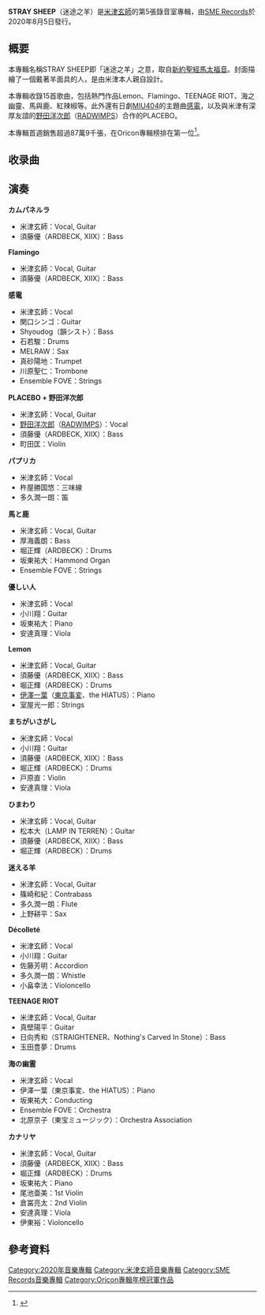 {{Infobox Album
| Name = STRAY SHEEP
| Type = studio
| Cover = 
| Artist = [[米津玄師|米津玄師]]
| Released = 2020年8月5日
| Recorded = 
| Genre = [[J-Pop|J-Pop]]、[[另類搖滾|另類搖滾]]
| Length = 59分26秒
| Label = [[SME_Records|SME Records]]
| Producer = 米津玄師<br/>室屋光一郎<br/>坂東祐大
| Chart position = *[[Billboard_JAPAN|Billboard JAPAN]]
**下載專輯排名第1位（2020年8月3日～8月5日付）<ref>{{Citenews|date=2020-08-04|url=http://www.billboard-japan.com/d_news/detail/90937/2|script-title=ja:【先ヨミ・デジタル】米津玄師『STRAY SHEEP』がDLアルバム現在首位　過去作も7位に登場|publisher=Billboard|newspaper=Billboard JAPAN|accessdate=2020-08-09}}</ref>
*[[Oricon公信榜|Oricon]]
**周榜第1位（8月17日付）<ref name=oricon1>{{Citenews|date=2020-08-04|url=https://www.oricon.co.jp/news/2169164/full/|script-title=ja:米津玄師、最新アルバムが初登場1位 ソロアーティスト作の令和最高初週を記録 男性ソロ14年8ヵ月ぶり、史上5人目のアルバム初週80万枚超え【オリコンランキング】|publisher=オリコン|newspaper=オリコンニュース|accessdate=2020-08-11|archive-date=2020-08-11|archive-url=https://web.archive.org/web/20200811170043/https://www.oricon.co.jp/news/2169164/full/|dead-url=no}}</ref><ref>{{Citenews|date=2020-08-04|url=https://www.oricon.co.jp/prof/560188/products/1362850/1/|script-title=ja:STRAY SHEEP 米津玄師|publisher=オリコン|newspaper=オリコンランキング|accessdate=2020-08-17|archive-date=2020-08-24|archive-url=https://web.archive.org/web/20200824060109/https://www.oricon.co.jp/prof/560188/products/1362850/1/|dead-url=no}}</ref>
**周榜第1位（數碼專輯）<ref>{{Citenews|date=2020-08-04|url=https://www.oricon.co.jp/news/2169248/amp/|script-title=ja:米津玄師、歴代最高初週でデジタルアルバム初登場1位 ストリーミングランキング史上初「初登場6作同時TOP10入り」【オリコンランキング】|publisher=オリコン|newspaper=オリコンニュース|accessdate=2020-08-11|archive-date=2020-08-18|archive-url=https://web.archive.org/web/20200818115655/https://www.oricon.co.jp/news/2169248/amp/|dead-url=no}}</ref>
| Certification = 
| Last album = 《[[BOOTLEG|BOOTLEG]]》<br/>（2017年）
| This album = 《'''STRAY SHEEP'''》<br/>（2020年）
| Next album = -
}}
'''STRAY SHEEP'''（迷途之羊）是[[米津玄師|米津玄師]]的第5張錄音室專輯，由[[SME_Records|SME Records]]於2020年8月5日發行。

== 概要 ==
本專輯名稱STRAY SHEEP即「迷途之羊」之意，取自[[新約聖經|新約聖經]][[馬太福音|馬太福音]]。封面描繪了一個戴著羊面具的人，是由米津本人親自設計。

本專輯收錄15首歌曲，包括熱門作品Lemon、Flamingo、TEENAGE RIOT、海之幽靈、馬與鹿、紅辣椒等。此外還有日劇[[MIU404|MIU404]]的主題曲[[感電|感電]]，以及與米津有深厚友誼的[[野田洋次郎|野田洋次郎]]（[[RADWIMPS|RADWIMPS]]）合作的PLACEBO。

本專輯首週銷售超過87萬9千張，在Oricon專輯榜排在第一位<ref>{{Cite Web |url=https://www.oricon.co.jp/rank/ja/w/2020-08-17/ |script-title=ja:オリコン週間 アルバムランキング 2020年08月03日～2020年08月09日 |publisher=[[Oricon|Oricon]] |accessdate=2020-08-14 |archiveurl=https://web.archive.org/web/20200814134751/https://www.oricon.co.jp/rank/ja/w/2020-08-17/ |archivedate=2020-08-14 |dead-url=no }}</ref>。

== 收录曲 ==
{{tracklist

| headline = CD

| total_length = 59:26

| arrangements_credits = yes

| all_writing = [[米津玄師|米津玄師]]

| title1 = カムパネルラ
| arranger1 = 米津玄師・坂東祐大
| length1 = 3:55

| title2 = [[Flamingo/TEENAGE_RIOT|Flamingo]]
| arranger2 = 米津玄師
| length2 = 3:16
| longnote2 = [[Sony|Sony]]無線耳機「WF-SP900」廣告歌曲

| title3 = [[感電|感電]]（{{lang|ja|感電}}）
| arranger3 = 米津玄師・坂東祐大
| length3 = 4:24
| longnote3 = [[TBS週五連續劇|TBS週五連續劇]]《[[MIU404|MIU404]]》主題曲

| title4 = PLACEBO + [[野田洋次郎|野田洋次郎]]
| arranger4 = 米津玄師・坂東祐大
| length4 = 4:00

| title5 = [[紅辣椒_(單曲)|紅辣椒]]（{{lang|ja|パプリカ}}）
| arranger5 = 米津玄師・坂東祐大
| length5 = 3:22
| longnote5 = [[自翻唱|自翻唱]]版本，原唱為[[Foorin|Foorin]]

| title6 = [[马和鹿|马和鹿]]（{{lang|ja|馬と鹿}}）
| arranger6 = 米津玄師・坂東祐大
| length6 = 4:25
| longnote6 = TBS[[周日劇場|周日劇場]]《{{link-ja|No Side Game|ノーサイド・ゲーム}}》主題曲

| title7 = 善良的人（{{lang|ja|優しい人}}）
| arranger7 = 米津玄師・坂東祐大
| length7 = 3:28

| title8 = [[Lemon_(米津玄師歌曲)|Lemon]]
| arranger8 = 米津玄師・室屋光一郎
| length8 = 4:15
| longnote8 = TBS週五連續劇《[[UNNATURAL|UNNATURAL]]》主題曲

| title9 = {{link-ja|找錯遊戲|まちがいさがし (菅田将暉の曲)}}（{{lang|ja|まちがいさがし}}）
| arranger9 = 米津玄師・坂東祐大
| length9 = 4:27
| longnote9 = 自翻唱版本，原唱為[[菅田將暉|菅田將暉]]

| title10 = 向日葵（{{lang|ja|ひまわり}}）
| arranger10 = 米津玄師・坂東祐大
| length10 = 4:02

| title11 = 迷途之羊（{{lang|ja|迷える羊}}）
| arranger11 = 米津玄師・坂東祐大
| length11 = 3:46
| longnote11 = [[大塚製藥|大塚製藥]]「[[CalorieMate|CalorieMate]]」廣告歌曲

| title12 = Décolleté
| arranger12 = 米津玄師・坂東祐大
| length12 = 3:29

| title13 = [[Flamingo/TEENAGE_RIOT|TEENAGE RIOT]]
| arranger13 = 米津玄師
| length13 = 3:45
| longnote13 = {{link-ja|Mandom|マンダム}}「GATSBY」廣告歌曲

| title14 = 海之幽靈（{{lang|ja|海の幽霊}}）
| arranger14 = 米津玄師・坂東祐大
| length14 = 3:54
| longnote14 = 動畫電影《[[海獸之子|海獸之子]]》主題曲

| title15 = 金絲雀（{{lang|ja|カナリヤ}}）
| arranger15 = 米津玄師・坂東祐大
| length15 = 4:58 
}}

== 演奏 ==
{{Col-begin}}
{{Col-break}}
'''カムパネルラ'''
*米津玄師：Vocal, Guitar
*須藤優（ARDBECK, XIIX）：Bass

'''Flamingo'''
*米津玄師：Vocal, Guitar
*須藤優（ARDBECK, XIIX）：Bass

'''感電'''
*米津玄師：Vocal
*関口シンゴ：Guitar
*Shyoudog（韻シスト）：Bass
*石若駿：Drums
*MELRAW：Sax
*真砂陽地：Trumpet
*川原聖仁：Trombone
*Ensemble FOVE：Strings

'''PLACEBO + 野田洋次郎'''
*米津玄師：Vocal, Guitar
*[[野田洋次郎|野田洋次郎]]（[[RADWIMPS|RADWIMPS]]）：Vocal
*須藤優（ARDBECK, XIIX）：Bass
*町田匡：Violin

'''パプリカ'''
*米津玄師：Vocal
*杵屋勝国悠：三味線
*多久潤一朗：笛

'''馬と鹿'''
*米津玄師：Vocal, Guitar
*厚海義朗：Bass
*堀正輝（ARDBECK）：Drums
*坂東祐大：Hammond Organ
*Ensemble FOVE：Strings

'''優しい人'''
*米津玄師：Vocal
*小川翔：Guitar
*坂東祐大：Piano
*安達真理：Viola

'''Lemon'''
*米津玄師：Vocal, Guitar
*須藤優（ARDBECK, XIIX）：Bass
*堀正輝（ARDBECK）：Drums
*[[伊澤一葉|伊澤一葉]]（[[東京事変|東京事変]]、the HIATUS）：Piano
*室屋光一郎：Strings

{{Col-break}}
'''まちがいさがし'''
*米津玄師：Vocal
*小川翔：Guitar
*須藤優（ARDBECK, XIIX）：Bass
*堀正輝（ARDBECK）：Drums
*戸原直：Violin
*安達真理：Viola

'''ひまわり'''
*米津玄師：Vocal, Guitar
*松本大（LAMP IN TERREN）：Guitar
*須藤優（ARDBECK, XIIX）：Bass
*堀正輝（ARDBECK）：Drums

'''迷える羊'''
*米津玄師：Vocal, Guitar
*篠崎和紀：Contrabass
*多久潤一朗：Flute
*上野耕平：Sax

'''Décolleté'''
*米津玄師：Vocal
*小川翔：Guitar
*佐藤芳明：Accordion
*多久潤一朗：Whistle
*小畠幸法：Violoncello

'''TEENAGE RIOT'''
*米津玄師：Vocal, Guitar
*真壁陽平：Guitar
*日向秀和（STRAIGHTENER、Nothing's Carved In Stone）：Bass
*玉田豊夢：Drums

'''海の幽霊'''
*米津玄師：Vocal
*伊澤一葉（東京事変、the HIATUS）：Piano
*坂東祐大：Conducting
*Ensemble FOVE：Orchestra
*北原京子（東宝ミュージック）：Orchestra Association

'''カナリヤ'''
*米津玄師：Vocal, Guitar
*須藤優（ARDBECK, XIIX）：Bass
*堀正輝（ARDBECK）：Drums
*坂東祐大：Piano
*尾池亜美：1st Violin
*倉冨亮太：2nd Violin
*安達真理：Viola
*伊東裕：Violoncello
{{Col-end}}

== 參考資料 ==
{{Reflist}}

{{米津玄師}}
{{Oricon專輯週榜冠軍 (2020年)|2020年8月17日－9月7日}}
{{Oricon專輯下載週榜冠軍 (2020年)|2020年8月17日－9月14日}}
{{Oricon專輯合算週榜冠軍 (2020年)|2020年8月17日－9月7日}}
{{Oricon專輯月榜冠軍 (2020年代前期)|2020年8月}}
{{Oricon專輯下載週榜冠軍 (2021年)|2021年1月4日}}
{{Oricon專輯年榜冠軍|2020年}}
[[Category:2020年音樂專輯|Category:2020年音樂專輯]]
[[Category:米津玄師音樂專輯|Category:米津玄師音樂專輯]]
[[Category:SME_Records音樂專輯|Category:SME Records音樂專輯]]
[[Category:Oricon專輯年榜冠軍作品|Category:Oricon專輯年榜冠軍作品]]